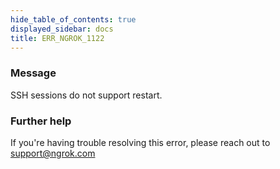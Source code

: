 ```yaml
---
hide_table_of_contents: true
displayed_sidebar: docs
title: ERR_NGROK_1122
---
```


### Message

SSH sessions do not support restart.

### Further help

If you're having trouble resolving this error, please reach out to [support@ngrok.com](mailto:support@ngrok.com?subject=Help%20with%20ERR_NGROK_1122)
